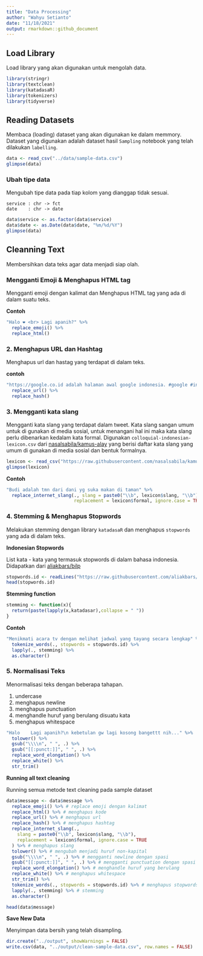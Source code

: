 ```yaml
---
title: "Data Processing"
author: "Wahyu Setianto"
date: "11/18/2021"
output: rmarkdown::github_document
---
```


## Load Library

Load library yang akan digunakan untuk mengolah data.

```r
library(stringr)
library(textclean)
library(katadasaR)
library(tokenizers)
library(tidyverse)
```

## Reading Datasets

Membaca (loading) dataset yang akan digunakan ke dalam memmory. Dataset yang digunakan adalah dataset hasil `Sampling` notebook yang telah dilakukan `labelling`.

```r
data <- read_csv("../data/sample-data.csv")
glimpse(data)
```

### Ubah tipe data

Mengubah tipe data pada tiap kolom yang dianggap tidak sesuai.

```
service : chr -> fct
date    : chr -> date 
```

```r
data$service <- as.factor(data$service)
data$date <- as.Date(data$date, "%m/%d/%Y")
glimpse(data)
```

## Cleanning Text

Membersihkan data teks agar data menjadi siap olah.

### Mengganti Emoji & Menghapus HTML tag

Mengganti emoji dengan kalimat dan Menghapus HTML tag yang ada di dalam suatu teks. 

**Contoh**

```r
"Halo ❤️ <br> Lagi apanih?" %>%
  replace_emoji() %>%
  replace_html()
```

### 2. Menghapus URL dan Hashtag

Menghapus url dan hastag yang terdapat di dalam teks.

**contoh**

```r
"https://google.co.id adalah halaman awal google indonesia. #google #info" %>%
  replace_url() %>%
  replace_hash()
```

### 3. Mengganti kata slang

Mengganti kata slang yang terdapat dalam tweet. Kata slang sangan umum untuk di gunakan di media sosial, untuk menangani hal ini maka kata slang perlu dibenarkan kedalam kata formal. Digunakan `colloquial-indonesian-lexicon.csv` dari [nasalsabila/kamus-alay](https://github.com/nasalsabila/kamus-alay) yang berisi daftar kata slang yang umum di gunakan di media sosial dan bentuk formalnya.

```r
lexicon <- read_csv("https://raw.githubusercontent.com/nasalsabila/kamus-alay/master/colloquial-indonesian-lexicon.csv")
glimpse(lexicon)
```

**Contoh**

```r
"Budi adalah tmn dari dani yg suka makan di taman" %>%
  replace_internet_slang(., slang = paste0("\\b", lexicon$slang, "\\b"),
                         replacement = lexicon$formal, ignore.case = TRUE)
```

### 4. Stemming & Menghapus Stopwords

Melakukan stemming dengan library `katadasaR` dan menghapus `stopwords` yang ada di dalam teks.

**Indonesian Stopwords**

List kata - kata yang termasuk stopwords di dalam bahasa indonesia. Didapatkan dari [aliakbars/bilp](https://github.com/aliakbars/bilp)

```r
stopwords.id <- readLines("https://raw.githubusercontent.com/aliakbars/bilp/master/stoplist")
head(stopwords.id)
```

**Stemming function**

```r
stemming <- function(x){
  return(paste(lapply(x,katadasar),collapse = " "))
}
```

**Contoh**

```r
"Menikmati acara tv dengan melihat jadwal yang tayang secara lengkap" %>%
  tokenize_words(., stopwords = stopwords.id) %>%
  lapply(., stemming) %>%
  as.character()
```

### 5. Normalisasi Teks

Menormalisasi teks dengan beberapa tahapan.

1. undercase
2. menghapus newline
3. menghapus punctuation
4. menghandle huruf yang berulang disuatu kata
5. menghapus whitespace

```r
"Halo    Lagi apanih?\n kebetulan gw lagi kosong bangettt nih..." %>%
  tolower() %>%
  gsub("\\\\n", " ", .) %>% 
  gsub("[[:punct:]]", " ", .) %>% 
  replace_word_elongation() %>%
  replace_white() %>%
  str_trim()
```

**Running all text cleaning**

Running semua metode text cleaning pada sample dataset

```r
data$message <- data$message %>%
  replace_emoji() %>% # replace emoji dengan kalimat
  replace_html() %>% # menghapus kode
  replace_url() %>% # menghapus url
  replace_hash() %>% # menghapus hashtag
  replace_internet_slang(.,
    slang = paste0("\\b", lexicon$slang, "\\b"),
    replacement = lexicon$formal, ignore.case = TRUE
  ) %>% # menghapus slang
  tolower() %>% # mengubah menjadi huruf non-kapital
  gsub("\\\\n", " ", .) %>% # mengganti newline dengan spasi
  gsub("[[:punct:]]", " ", .) %>% # mengganti punctuation dengan spasi
  replace_word_elongation() %>% # menghandle huruf yang berulang
  replace_white() %>% # menghapus whitespace
  str_trim() %>%
  tokenize_words(., stopwords = stopwords.id) %>% # menghapus stopwords
  lapply(., stemming) %>% # stemming
  as.character()

head(data$message)
```

**Save New Data**

Menyimpan data bersih yang telah disampling.

```r
dir.create("../output", showWarnings = FALSE)
write.csv(data, "../output/clean-sample-data.csv", row.names = FALSE)
```
